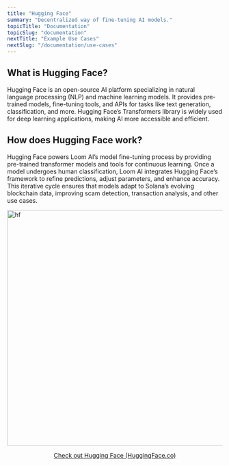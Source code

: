 ```yaml
---
title: "Hugging Face"
summary: "Decentralized way of fine-tuning AI models."
topicTitle: "Documentation"
topicSlug: "documentation"
nextTitle: "Example Use Cases"
nextSlug: "/documentation/use-cases"   
---
```


## What is Hugging Face?

Hugging Face is an open-source AI platform specializing in natural language processing (NLP) and machine learning models. It provides pre-trained models, fine-tuning tools, and APIs for tasks like text generation, classification, and more. Hugging Face’s Transformers library is widely used for deep learning applications, making AI more accessible and efficient.

## How does Hugging Face work?

Hugging Face powers Loom AI’s model fine-tuning process by providing pre-trained transformer models and tools for continuous learning. Once a model undergoes human classification, Loom AI integrates Hugging Face’s framework to refine predictions, adjust parameters, and enhance accuracy. This iterative cycle ensures that models adapt to Solana’s evolving blockchain data, improving scam detection, transaction analysis, and other use cases.

<Image
  src="/images/hugging-face.png"
  width="1000"
  height="550"
  alt="hf"
/>

<center><a href="https://huggingface.co">Check out Hugging Face (HuggingFace.co)</a></center>
